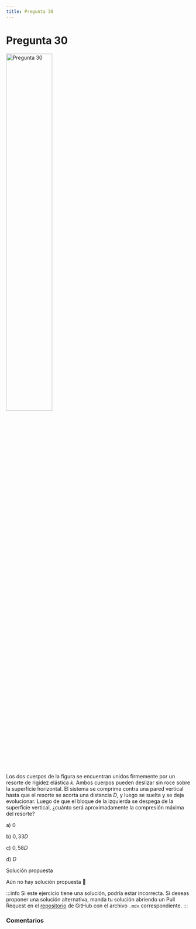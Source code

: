 ```yaml
---
title: Pregunta 30
---
```



# Pregunta 30

<Image
  src="science/dynamics/exercises/2017-2/p30/image.png"
  alt="Pregunta 30"
  width="50%"
/>

Los dos cuerpos de la figura se encuentran unidos firmemente por un resorte de rigidez elástica $k$. Ambos cuerpos pueden deslizar sin roce sobre la superficie horizontal. El sistema se comprime contra una pared vertical hasta que el resorte se acorta una distancia $D$, y luego se suelta y se deja evolucionar. Luego de que el bloque de la izquierda se despega de la superficie vertical, ¿cuánto será aproximadamente la compresión máxima del resorte?

a) $0$

b) $0,33 D$

c) $0,58 D$

d) $D$

<MDXDetails>
<summary>Solución propuesta</summary>

Aún no hay solución propuesta 🥲

:::info
Si este ejercicio tiene una solución, podría estar incorrecta. Si deseas proponer una solución alternativa, manda tu solución abriendo
un Pull Request en el [repositorio](https://github.com/crow-rojas/apuntes-fundamentals/pulls) de GitHub con el archivo
`.mdx` correspondiente.
:::

</MDXDetails>

### Comentarios

<Disqus
  url="https://crow-rojas.github.io/apuntes-fundamentals/docs/science/dynamics/exercises/2017-2/p30"
  identifier="docs/science/dynamics/exercises/2017-2/p30"
  title="2017-2 Dinámica - Pregunta 30"
/>
